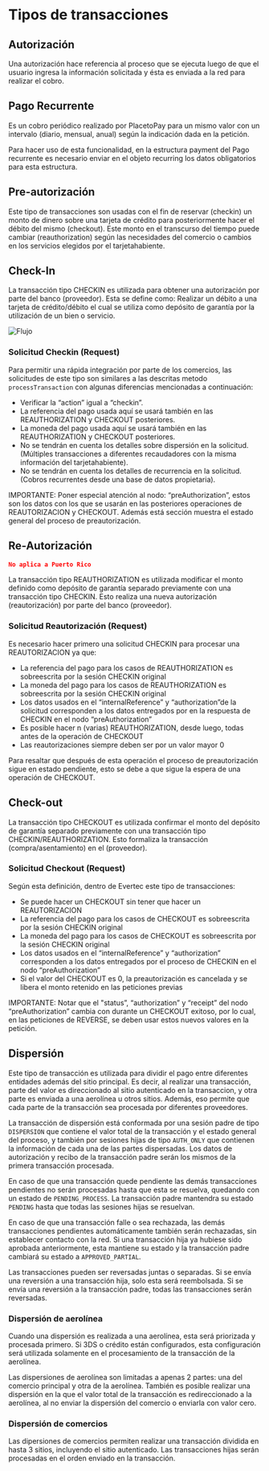 # Tipos de transacciones

## Autorización
Una autorización hace referencia al proceso que se ejecuta luego de que el usuario ingresa la información solicitada y ésta es enviada a la red para realizar el cobro.

## Pago Recurrente
Es un cobro periódico realizado por PlacetoPay para un mismo valor con un intervalo (diario, mensual, anual) según la indicación dada en la petición.

Para hacer uso de esta funcionalidad, en la estructura payment del Pago recurrente es necesario enviar en el objeto recurring los datos obligatorios para esta estructura.

## Pre-autorización
Este tipo de transacciones son usadas con el fin de reservar (checkin) un monto de dinero sobre una tarjeta de crédito para posteriormente hacer el débito del mismo (checkout). Este monto en el transcurso del tiempo puede cambiar (reauthorization) según las necesidades del comercio o cambios en los servicios elegidos por el tarjetahabiente.

## Check-In
La  transacción tipo CHECKIN es  utilizada  para  obtener  una  autorización por  parte  del  banco (proveedor). Esta se define como: Realizar un débito a una tarjeta de crédito/débito el cual se utiliza como depósito de garantía por la utilización de un bien o servicio.

![Flujo](/GatewayFlow.png)

### Solicitud Checkin (Request)

Para permitir una rápida integración por parte de los comercios, las solicitudes de este tipo son similares a las descritas metodo `processTransaction` con algunas diferencias mencionadas a continuación:

- Verificar la “action” igual a “checkin”.
- La  referencia del  pago  usada  aquí  se  usará  también  en  las  REAUTHORIZATION  y CHECKOUT posteriores.
- La moneda del pago usada aquí se usará también en las REAUTHORIZATION y CHECKOUT posteriores.
- No  se tendrán  en  cuenta los detalles  sobre  dispersión  en  la solicitud.  (Múltiples transacciones a diferentes recaudadores con la misma información del tarjetahabiente).
- No se tendrán en cuenta los detalles de recurrencia en la solicitud. (Cobros recurrentes desde una base de datos propietaria).

IMPORTANTE: Poner especial atención al nodo: “preAuthorization”, estos son los datos con los que se usarán en las posteriores operaciones de REAUTORIZACION y CHECKOUT. Además está sección muestra el estado general del proceso de preautorización.

## Re-Autorización

```json
No aplica a Puerto Rico
```

La transacción tipo REAUTHORIZATION es utilizada modificar el monto definido como depósito de garantía separado previamente con una transacción tipo CHECKIN. Esto realiza una nueva autorización (reautorización) por parte del banco (proveedor).

### Solicitud Reautorización (Request)

Es necesario hacer primero una solicitud CHECKIN para procesar una REAUTORIZACION ya que:

- La referencia del pago para los casos de REAUTHORIZATION es sobreescrita por la sesión CHECKIN original
- La moneda del pago para los casos de REAUTHORIZATION es sobreescrita por la sesión CHECKIN original
- Los datos usados en el “internalReference” y “authorization”de la solicitud corresponden a los datos entregados por en la respuesta de CHECKIN en el nodo “preAuthorization”
- Es posible hacer n (varias) REAUTHORIZATION, desde luego, todas antes de la operación de CHECKOUT
- Las reautorizaciones siempre deben ser por un valor mayor 0


Para resaltar que después de esta operación el proceso de preautorización sigue en estado pendiente, esto se debe a que sigue la espera de una operación de CHECKOUT.

## Check-out

La transacción tipo CHECKOUT es utilizada confirmar el monto del depósito de garantía separado previamente con una transacción tipo CHECKIN/REAUTHORIZATION. Esto formaliza la transacción (compra/asentamiento) en el (proveedor).


### Solicitud Checkout (Request)

Según esta definición, dentro de Evertec este tipo de transacciones:

- Se puede hacer un CHECKOUT sin tener que hacer un REAUTORIZACION
- La referencia del pago para los casos de CHECKOUT es sobreescrita por la sesión CHECKIN original
- La moneda del pago para los casos de CHECKOUT es sobreescrita por la sesión CHECKIN original
- Los datos usados en el “internalReference” y “authorization” corresponden  a  los  datos entregados por el proceso de CHECKIN en el nodo “preAuthorization”
- Si  el  valor  del  CHECKOUT  es  0,  la  preautorización  es  cancelada  y  se  libera  el  monto retenido en las peticiones previas

IMPORTANTE: Notar que el "status”, “authorization” y “receipt” del nodo “preAuthorization” cambia con durante un CHECKOUT exitoso, por lo cual, en las peticiones de REVERSE, se deben usar estos nuevos valores en la petición.


## Dispersión

Este tipo de transacción es utilizada para dividir el pago entre diferentes entidades además del sitio principal. Es decir, al realizar una transacción, parte del valor es direccionado al sitio autenticado en la transaccion, y otra parte es enviada a una aerolínea u otros sitios. Además, eso permite que cada parte de la transacción sea procesada por diferentes proveedores.

La transacción de dispersión está conformada por una sesión padre de tipo `DISPERSION` que contiene el valor total de la transacción y el estado general del proceso, y también por sesiones hijas de tipo `AUTH_ONLY` que contienen la información de cada una de las partes dispersadas. Los datos de autorización y recibo de la transacción padre serán los mismos de la primera transacción procesada.

En caso de que una transacción quede pendiente las demás transacciones pendientes no serán procesadas hasta que esta se resuelva, quedando con un estado de `PENDING_PROCESS`. La transacción padre mantendra su estado `PENDING` hasta que todas las sesiones hijas se resuelvan.

En caso de que una transacción falle o sea rechazada, las demás transacciones pendientes automáticamente también serán rechazadas, sin establecer contacto con la red. Si una transacción hija ya hubiese sido aprobada anteriormente, esta mantiene su estado y la transacción padre cambiará su estado a `APPROVED_PARTIAL`.

Las transacciones pueden ser reversadas juntas o separadas. Si se envía una reversión a una transacción hija, solo esta será reembolsada. Si se envía una reversión a la transacción padre, todas las transacciones serán reversadas.

### Dispersión de aerolínea
Cuando una dispersión es realizada a una aerolínea, esta será priorizada y procesada primero. Si 3DS o crédito están configurados, esta configuración será utilizada solamente en el procesamiento de la transacción de la aerolínea.

Las dispersiones de aerolínea son limitadas a apenas 2 partes: una del comercio principal y otra de la aerolínea. También es posible realizar una dispersión en la que el valor total de la transacción es redireccionado a la aerolínea, al no enviar la dispersión del comercio o enviarla con valor cero.

### Dispersión de comercios
Las dipersiones de comercios permiten realizar una transacción dividida en hasta 3 sitios, incluyendo el sitio autenticado. Las transacciones hijas serán procesadas en el orden enviado en la transacción. 